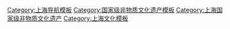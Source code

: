 {{Navbox
|name = 上海国家级非物质文化遗产
|title = 上海[[国家级非物质文化遗产代表性项目名录]]
|titlestyle =
|image =
|style = text-align:left;
|state = {{{state<includeonly>|collapsed</includeonly>}}}
|groupstyle = text-align:center;
| listclass = hlist
|group1 = 民间文学
|list1 = 
* [[吴歌]]<sup>注</sup>
* [[谚语]]<sup>注</sup>（[[沪谚]]）
|group2 = 传统音乐
|list2 = 
* [[江南丝竹]]<sup>注</sup>
* [[码头号子]]（[[上海港码头号子]]）
* [[琵琶艺术]]<sup>注</sup>（[[瀛洲古调派]]，[[浦东派]]）
* [[鑼鼓|锣鼓艺术]]<sup>注</sup>（[[泗泾十锦细锣鼓]]）
* [[道教音乐]]<sup>注</sup>（[[上海道教音乐]]）
|group3 = 传统舞蹈
|list3 = 
* [[龙舞]]<sup>注</sup>（[[舞草龙]]，[[浦东绕龙灯]]）
* [[狮舞]]<sup>注</sup>（[[马桥手狮舞]]）
* [[滚灯]]<sup>注</sup>（[[奉贤滚灯]]）
|group4 = 传统戏剧
|list4 = 
* [[崑曲]]<sup>注</sup>
* [[京剧]]<sup>注</sup>
* [[越剧]]<sup>注</sup>
* [[沪剧]]
* [[木偶戏]]<sup>注</sup>（[[海派木偶戏]]）
* [[淮剧]]<sup>注</sup>
* [[滑稽戏]]<sup>注</sup>
|group5 = 曲艺
|list5 = 
* [[苏州评弹]]<sup>注</sup>（[[苏州评话、苏州弹词]]）
* [[锣鼓书]]
* [[浦东说书]]
* [[独脚戏]]<sup>注</sup>
* [[浦东宣卷]]
|group6 = 传统体育<br>游艺与杂技
|list6 = 
* [[精武武术]]
* [[绵拳]]
|group7 = 传统美术
|list7 = 
* [[中國剪紙|剪纸]]<sup>注</sup>（[[上海剪纸]]）
* [[顾绣]]
* [[黄杨木雕]]<sup>注</sup>
* [[竹刻]]<sup>注</sup>（[[嘉定竹刻]]）
* [[灯彩]]<sup>注</sup>（[[上海灯彩]]）
* [[麵塑|麵人]]<sup>注</sup>（[[上海麵人趙]]）
* [[草编]]<sup>注</sup>（[[徐行草编]]）
* [[玉雕]]<sup>注</sup>（[[海派玉雕]]）
* [[木雕]]<sup>注</sup>（[[紫檀雕刻]]）
* [[上海绒绣]]
|group8 = 传统技艺
|list8 = 
* [[乌泥泾手工棉纺织技艺]]
* [[徽墨|徽墨制作技艺]]<sup>注</sup>（[[曹素功墨锭制作技艺]]）
* [[木版水印技艺]]<sup>注</sup>
* [[金银细工制作技艺]]<sup>注</sup>
* [[民族乐器制作技艺]]<sup>注</sup>（[[上海民族乐器制作技艺]]）
* [[印泥|印泥制作技艺]]<sup>注</sup>（[[上海鲁庵印泥]]）
* [[醬油|酱油酿造技艺]]<sup>注</sup>（[[钱万隆酱油酿造技艺]]）
* [[中式麵食|传统麵食制作技艺]]<sup>注</sup>（[[南翔小籠包|南翔小笼馒头制作技艺]]）
* [[素食制作技艺]]（[[功德林素食制作技艺]]）
* [[中國服裝|中式服装制作技艺]]<sup>注</sup>（[[龙凤旗袍手工制作技艺]]，[[亨生奉帮裁缝技艺]]，[[培罗蒙奉帮裁缝技艺]]）
* [[毛筆|毛笔制作技艺]]<sup>注</sup>（[[周虎臣毛笔制作技艺]]）
* [[石库门里弄建筑营造技艺]]
* [[古陶瓷修复技艺]]
* [[本幫菜|上海本帮菜肴传统烹饪技艺]]
|group9 = 传统医药
|list9 = 
* [[中医诊疗法]]<sup>注</sup>（[[朱氏推拿疗法]]，[[顾氏外科疗法]]，[[古本易筋经十二势导引法]]）
* [[中医传统制剂方法]]<sup>注</sup>（[[六神丸制作技艺]]）
* [[针灸]]<sup>注</sup>（[[陆氏针灸疗法]]）
* [[正骨|中医正骨疗法]]<sup>注</sup>（[[石氏伤科疗法]]，[[上海石氏伤科疗法]]）
|group10 = 民俗
|list10 = 
* [[端午节]]<sup>注</sup>（[[罗店划龙船习俗]]）
* [[元宵节]]<sup>注</sup>（[[豫园灯会]]）
* [[庙会]]<sup>注</sup>（[[上海龙华庙会]]）
|belowstyle= text-align:left;
|below = 
*上标“注”的项目为多省区市联合申报。
参见：[[上海非物质文化遗产代表性项目名录]]
}}<noinclude>
[[Category:上海导航模板]]
[[Category:国家级非物质文化遗产模板]]
[[Category:上海国家级非物质文化遗产]]
[[Category:上海文化模板]]
</noinclude>